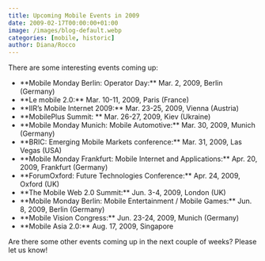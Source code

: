 ```yaml
---
title: Upcoming Mobile Events in 2009
date: 2009-02-17T00:00:00+01:00
image: /images/blog-default.webp
categories: [mobile, historic]
author: Diana/Rocco
---
```


<div class="entry-content">
There are some interesting events coming up:<ul>	<li>**Mobile Monday Berlin: Operator Day:**  Mar. 2, 2009, Berlin (Germany)</li>	<li>**Le mobile 2.0:**  Mar. 10-11, 2009, Paris (France)</li>	<li>**IIR’s Mobile Internet 2009:**  Mar. 23-25, 2009, Vienna (Austria)</li>	<li>**MobilePlus Summit: ** Mar. 26-27, 2009, Kiev (Ukraine)</li>	<li>**Mobile Monday Munich: Mobile Automotive:**  Mar. 30, 2009, Munich (Germany)</li>	<li>**BRIC: Emerging Mobile Markets conference:**  Mar. 31, 2009, Las Vegas (USA)</li>	<li>**Mobile Monday Frankfurt: Mobile Internet and Applications:**  Apr. 20, 2009, Frankfurt (Germany)</li>	<li>**ForumOxford: Future Technologies Conference:**  Apr. 24, 2009, Oxford (UK)</li>	<li>**The Mobile Web 2.0 Summit:**  Jun. 3-4, 2009, London (UK)</li>	<li>**Mobile Monday Berlin: Mobile Entertainment / Mobile Games:**  Jun. 8, 2009, Berlin (Germany)</li>	<li>**Mobile Vision Congress:**  Jun. 23-24, 2009, Munich (Germany)</li>	<li>**Mobile Asia 2.0:**  Aug. 17, 2009, Singapore</li></ul>

Are there some other events coming up in the next couple of weeks? Please let us know!
</div>

